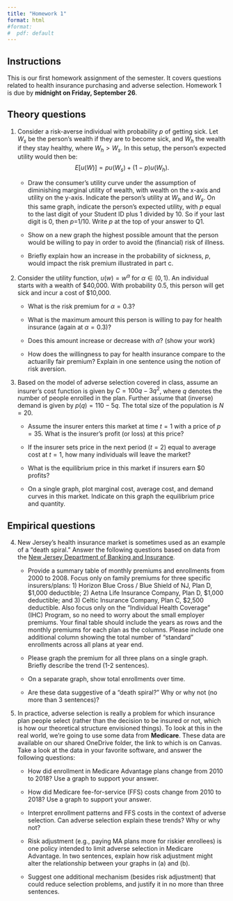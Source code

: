 ```yaml
---
title: "Homework 1"
format: html
#format:
#  pdf: default
---
```


## Instructions
This is our first homework assignment of the semester. It covers questions related to health insurance purchasing and adverse selection. Homework 1 is due by **midnight on Friday, September 26**.

## Theory questions
1. Consider a risk-averse individual with probability $p$ of getting sick. Let $W_{s}$ be the person's wealth if they are to become sick, and $W_{h}$ the wealth if they stay healthy, where $W_{h}>W_{s}$. In this setup, the person's expected utility would then be:
$$E\left[u(W)\right] = p u(W_{s}) + (1-p) u(W_{h}).$$

    + Draw the consumer's utility curve under the assumption of diminishing marginal utility of wealth, with wealth on the x-axis and utility on the y-axis. Indicate the person's utility at $W_{h}$ and $W_{s}$. On this same graph, indicate the person's expected utility, with $p$ equal to the last digit of your Student ID plus 1 divided by 10. So if your last digit is 0, then $p$=1/10. Write $p$ at the top of your answer to Q1. 
    
    + Show on a new graph the highest possible amount that the person would be willing to pay in order to avoid the (financial) risk of illness.
    
    + Briefly explain how an increase in the probability of sickness, $p$, would impact the risk premium illustrated in part c.


2. Consider the utility function, $u(w)=w^\alpha$ for $\alpha \in (0,1)$. An individual starts with a wealth of \$40,000. With probability 0.5, this person will get sick and incur a cost of \$10,000.

    + What is the risk premium for $\alpha=0.3$?
    
    + What is the maximum amount this person is willing to pay for health insurance (again at $\alpha=0.3$)?
    
    + Does this amount increase or decrease with $\alpha$? (show your work)

    + How does the willingness to pay for health insurance compare to the actuarilly fair premium? Explain in one sentence using the notion of risk aversion.


3. Based on the model of adverse selection covered in class, assume an insurer's cost function is given by $C=100q - 3q^{2}$, where $q$ denotes the number of people enrolled in the plan. Further assume that (inverse) demand is given by $p(q)=110-5q$. The total size of the population is $N=20$.

    + Assume the insurer enters this market at time $t=1$ with a price of $p=35$. What is the insurer's profit (or loss) at this price?
  
    + If the insurer sets price in the next period ($t=2$) equal to average cost at $t=1$, how many individuals will leave the market?
    
    + What is the equilibrium price in this market if insurers earn \$0 profits?
    
    + On a single graph, plot marginal cost, average cost, and demand curves in this market. Indicate on this graph the equilibrium price and quantity.

## Empirical questions

4. New Jersey's health insurance market is sometimes used as an example of a "death spiral." Answer the following questions based on data from the [New Jersey Department of Banking and Insurance](http://www.state.nj.us/dobi/division_insurance/ihcseh/data_ihc.htm).

    + Provide a summary table of monthly premiums and enrollments from 2000 to 2008. Focus only on family premiums for three specific insurers/plans: 1) Horizon Blue Cross / Blue Shield of NJ, Plan D, \$1,000 deductible; 2) Aetna Life Insurance Company, Plan D, \$1,000 deductible; and 3) Celtic Insurance Company, Plan C, \$2,500 deductible. Also focus only on the "Individual Health Coverage" (IHC) Program, so no need to worry about the small employer premiums. Your final table should include the years as rows and the monthly premiums for each plan as the columns. Please include one additional column showing the total number of "standard" enrollments across all plans at year end.
    
    + Please graph the premium for all three plans on a single graph. Briefly describe the trend (1-2 sentences). 
    
    + On a separate graph, show total enrollments over time. 
    
    + Are these data suggestive of a "death spiral?" Why or why not (no more than 3 sentences)?
    
5. In practice, adverse selection is really a problem for which insurance plan people select (rather than the decision to be insured or not, which is how our theoretical structure envisioned things). To look at this in the real world, we're going to use some data from **Medicare**. These data are available on our shared OneDrive folder, the link to which is on Canvas. Take a look at the data in your favorite software, and answer the following questions:

    + How did enrollment in Medicare Advantage plans change from 2010 to 2018? Use a graph to support your answer.
    
    + How did Medicare fee-for-service (FFS) costs change from 2010 to 2018? Use a graph to support your answer.
    
    + Interpret enrollment patterns and FFS costs in the context of adverse selection. Can adverse selection explain these trends? Why or why not?
    
    + Risk adjustment (e.g., paying MA plans more for riskier enrollees) is one policy intended to limit adverse selection in Medicare Advantage. In two sentences, explain how risk adjustment might alter the relationship between your graphs in (a) and (b).
    
    + Suggest one additional mechanism (besides risk adjustment) that could reduce selection problems, and justify it in no more than three sentences.